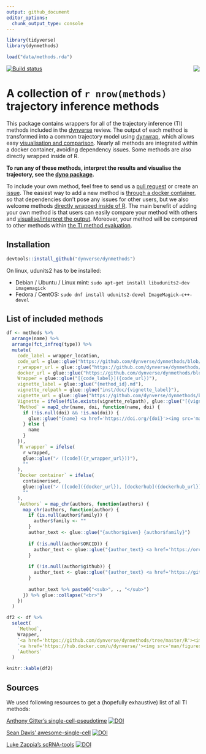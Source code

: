 ```yaml
---
output: github_document
editor_options: 
  chunk_output_type: console
---
```


<!-- README.md is generated from README.Rmd. Please edit that file -->

```r
library(tidyverse)
library(dynmethods)

load("data/methods.rda")
```


<img src="man/figures/logo.png" align="right" /> [![Build status](https://travis-ci.org/dynverse/dynmethods.svg?branch=master)](https://travis-ci.org/dynverse/dynmethods)

# A collection of `r nrow(methods)` trajectory inference methods
This package contains wrappers for all of the trajectory inference (TI) methods included in the [dynverse](https://www.github.com/dynverse/dynverse) review. The output of each method is transformed into a common trajectory model using [dynwrap](https://www.github.com/dynverse/dynwrap), which allows easy [visualisation and comparison](https://www.github.com/dynverse/dynplot). Nearly all methods are integrated within a docker container, avoiding dependency issues. Some methods are also directly wrapped inside of R.

**To run any of these methods, interpret the results and visualise the trajectory, see the [dyno package](https://www.github.com/dynverse/dyno).**

To include your own method, feel free to send us a [pull request](https://github.com/dynverse/dynmethods/pulls) or create an [issue](https://github.com/dynverse/dynmethods/labels/new%20method). The easiest way to add a new method is [through a docker container](https://dynverse.github.io/dynwrap/articles/create_ti_method_docker.html), so that dependencies don't pose any issues for other users, but we also welcome methods [directly wrapped inside of R](https://dynverse.github.io/dynwrap/articles/create_ti_method_r.html). The main benefit of adding your own method is that users can easily compare your method with others and [visualise/interpret the output](https://www.github.com/dynverse/dyno). Moreover, your method will be compared to other methods within [the TI method evaluation](https://doi.org/10.1101/276907).

## Installation

```r
devtools::install_github("dynverse/dynmethods")
```

On linux, udunits2 has to be installed:

* Debian / Ubuntu / Linux mint: `sudo apt-get install libudunits2-dev imagemagick`
* Fedora / CentOS: `sudo dnf install udunits2-devel ImageMagick-c++-devel`

## List of included methods

```r
df <- methods %>% 
  arrange(name) %>% 
  arrange(fct_infreq(type)) %>% 
  mutate(
    code_label = wrapper_location,
    code_url = glue::glue("https://github.com/dynverse/dynmethods/blob/master/{wrapper_location}"),
    r_wrapper_url = glue::glue("https://github.com/dynverse/dynmethods/blob/master/{r_wrapper_location}"),
    docker_url = glue::glue("https://github.com/dynverse/dynmethods/blob/master/{docker_wrapper_location}"),
    Wrapper = glue::glue("[{code_label}]({code_url})"),
    vignette_label = glue::glue("{method_id}.md"),
    vignette_relpath = glue::glue("inst/doc/{vignette_label}"),
    vignette_url = glue::glue("https://github.com/dynverse/dynmethods/blob/master/{vignette_relpath}"),
    Vignette = ifelse(file.exists(vignette_relpath), glue::glue("[{vignette_label}]({vignette_url})"), ""),
    `Method` = map2_chr(name, doi, function(name, doi) {
      if (!is.null(doi) && !is.na(doi)) {
        glue::glue("{name} <a href='https://doi.org/{doi}'><img src='man/figures/doi_logo.png' height='16'></a>")
      } else {
        name
      }
    }),
    `R wrapper` = ifelse(
      r_wrapped,
      glue::glue("✓ ([code]({r_wrapper_url}))"),
      ""
    ),
    `Docker container` = ifelse(
      containerised, 
      glue::glue("✓ ([code]({docker_url}), [dockerhub]({dockerhub_url}))"), 
      ""
    ),
    `Authors` = map_chr(authors, function(authors) {
      map_chr(authors, function(author) {
        if (is.null(author$family)) {
          author$family <- ""
        }
        author_text <- glue::glue("{author$given} {author$family}")
        
        if (!is.null(author$ORCID)) {
          author_text <- glue::glue("{author_text} <a href='https://orcid.org/{author$ORCID}'><img src='man/figures/orcid_logo.svg' height='16'></a>")
        }
        
        if (!is.null(author$github)) {
          author_text <- glue::glue("{author_text} <a href='https://github.com/{author$github}'><img src='man/figures/github_logo.png' height='16'></a>")
        }
        
        author_text %>% paste0("<sub>", ., "</sub>")
      }) %>% glue::collapse("<br>")
    })
  )

df2 <- df %>% 
  select(
    `Method`,
    Wrapper, 
    `<a href='https://github.com/dynverse/dynmethods/tree/master/R'><img src='man/figures/r_logo.png' height='30'></a>` = `R wrapper`, 
    `<a href='https://hub.docker.com/u/dynverse/'><img src='man/figures/docker_logo.png' height='30'></a>` = `Docker container`,
    `Authors`
  )

knitr::kable(df2)
```

## Sources

We used following resources to get a (hopefully exhaustive) list of all TI methods:

[Anthony Gitter's single-cell-pseudotime](https://github.com/agitter/single-cell-pseudotime) [![DOI](https://zenodo.org/badge/DOI/10.5281/zenodo.1297423.svg)](https://doi.org/10.5281/zenodo.1297423)

[Sean Davis' awesome-single-cell](https://github.com/seandavi/awesome-single-cell)
[![DOI](https://zenodo.org/badge/DOI/10.5281/zenodo.1294021.svg)](https://doi.org/10.5281/zenodo.1294021)

[Luke Zappia's scRNA-tools](https://www.scrna-tools.org)
[![DOI](https://zenodo.org/badge/DOI/10.1101/206573.svg)](https://doi.org/10.1101/206573)
